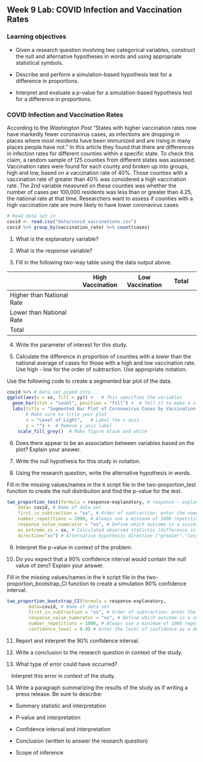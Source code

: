 ## Week 9 Lab:  COVID Infection and Vaccination Rates

\setstretch{1}

### Learning objectives

* Given a research question involving two categorical variables, construct the null and alternative hypotheses
  in words and using appropriate statistical symbols.
  
* Describe and perform a simulation-based hypothesis test for a difference in proportions.

* Interpret and evaluate a p-value for a simulation-based hypothesis test for a difference in proportions.

### COVID Infection and Vaccination Rates

According to the *Washington Post* "States with higher vaccination rates now have markedly fewer coronavirus cases, as infections are dropping in places where most residents have been immunized and are rising in many places people have not."  In this article they found that there are differences in infection rates for different counties within a specific state.  To check this claim, a random sample of 125 counties from different states was assessed.  Vaccination rates were found for each county and broken up into groups, high and low, based on a vaccination rate of 40\%.  Those counties with a vaccination rate of greater than 40\% was considered a high vaccination rate.  The 2nd variable measured on these counties was whether the number of cases per 100,000 residents was less than or greater than 4.25, the national rate at that time.  Researchers want to assess if counties with a high vaccination rate are more likely to have lower coronavirus cases

```r
# Read data set in
covid <- read.csv("data/covid_vaccinations.csv") 
covid %>% group_by(vaccination_rate) %>% count(cases)
```

1. What is the explanatory variable?

\vspace{0.5in}

2. What is the response variable?

\vspace{0.5in}

3. Fill in the following two-way table using the data output above.

|                           | High Vaccination | Low Vaccination |    Total   |
|---------------------------|------------------|-----------------|------------|
| Higher than National Rate |                  |                 |            |
| Lower than National Rate  |                  |                 |            |
| Total                     |                  |                 |            |

4. Write the parameter of interest for this study.

\vspace{1in}

5. Calculate the difference in proportion of counties with a lower than the national average of cases for those with a high and low vaccination rate.  Use high - low for the order of subtraction.  Use appropriate notation.

\vspace{0.8in}

Use the following code to create a segmented bar plot of the data. 

```r
covid %>% # Data set piped into...
ggplot(aes(x = xx, fill = yy)) +   # This specifies the variables
  geom_bar(stat = "count", position = "fill") +  # Tell it to make a stacked bar plot
  labs(title = "Segmented Bar Plot of Coronavirus Cases by Vaccination Rates",  
       # Make sure to title your plot 
       x = "Level of Light",   # Label the x axis
       y = "") +  # Remove y axis label
    scale_fill_grey()  # Make figure black and white
```
6.  Does there appear to be an association between variables based on the plot?  Explain your answer.

\vspace{1in}

7.  Write the null hypothesis for this study in notation.

\vspace{0.5in}

8.  Using the research question, write the alternative hypothesis in words.

\vspace{1in}

Fill in the missing values/names in the `R` script file in the two-proportion_test function to create the null distribution and find the p-value for the test.

```r
two_proportion_test(formula = response~explanatory, # response ~ explanatory
    data= covid, # Name of data set
    first_in_subtraction = "xx", # Order of subtraction: enter the name of Group 1
    number_repetitions = 1000, # Always use a minimum of 1000 repetitions
    response_value_numerator = "xx", # Define which outcome is a success 
    as_extreme_as = xx, # Calculated observed statistic (difference in sample proportions)
    direction="xx") # Alternative hypothesis direction ("greater","less","two-sided")
```

9.  Interpret the p-value in context of the problem.

\vspace{0.8in}

10.  Do you expect that a 90\% confidence interval would contain the null value of zero?  Explain your answer.

\vspace{0.8in}

Fill in the missing values/names in the `R` script file in the two-proportion_bootstrap_CI function to create a simulation 90\% confidence interval.

```r
two_proportion_bootstrap_CI(formula = response~explanatory, 
        data=covid, # Name of data set
        first_in_subtraction = "xx", # Order of subtraction: enter the name of Group 1
        response_value_numerator = "xx", # Define which outcome is a success 
        number_repetitions = 1000, # Always use a minimum of 1000 repetitions
        confidence_level = 0.9) # Enter the level of confidence as a decimal
```

11.  Report and interpret the 90\% confidence interval.

\vspace{0.8in}

12.  Write a conclusion to the research question in context of the study.

\vspace{0.8in}

13.  What type of error could have occurred?

\vspace{0.2in}

|    Interpret this error in context of the study.

\vspace{0.8in}

14.  Write a paragraph summarizing the results of the study as if writing a press release.  Be sure to describe:

* Summary statistic and interpretation

* P-value and interpretation

* Confidence interval and interpretation

* Conclusion (written to answer the research question)

* Scope of inference

\vspace{2in}
